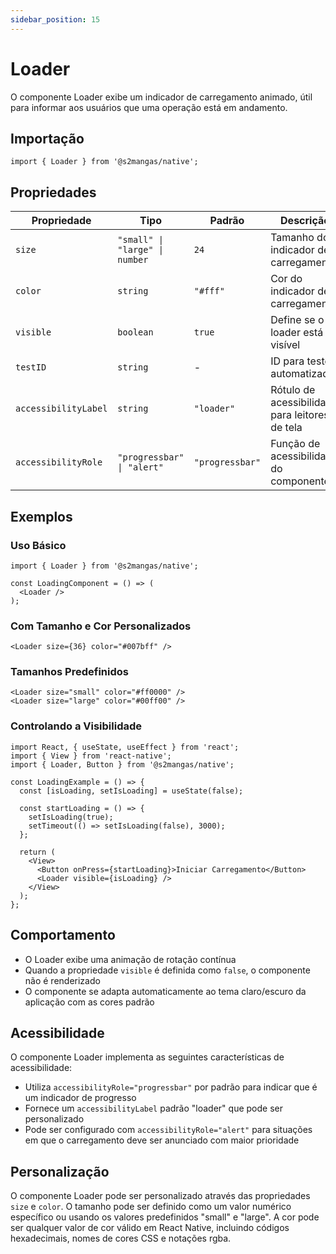 ```yaml
---
sidebar_position: 15
---
```


# Loader

O componente Loader exibe um indicador de carregamento animado, útil para informar aos usuários que uma operação está em andamento.

## Importação

```tsx
import { Loader } from '@s2mangas/native';
```

## Propriedades

| Propriedade | Tipo | Padrão | Descrição |
| ----------- | ---- | ------ | --------- |
| `size` | `"small" \| "large" \| number` | `24` | Tamanho do indicador de carregamento |
| `color` | `string` | `"#fff"` | Cor do indicador de carregamento |
| `visible` | `boolean` | `true` | Define se o loader está visível |
| `testID` | `string` | - | ID para testes automatizados |
| `accessibilityLabel` | `string` | `"loader"` | Rótulo de acessibilidade para leitores de tela |
| `accessibilityRole` | `"progressbar" \| "alert"` | `"progressbar"` | Função de acessibilidade do componente |

## Exemplos

### Uso Básico

```tsx
import { Loader } from '@s2mangas/native';

const LoadingComponent = () => (
  <Loader />
);
```

### Com Tamanho e Cor Personalizados

```tsx
<Loader size={36} color="#007bff" />
```

### Tamanhos Predefinidos

```tsx
<Loader size="small" color="#ff0000" />
<Loader size="large" color="#00ff00" />
```

### Controlando a Visibilidade

```tsx
import React, { useState, useEffect } from 'react';
import { View } from 'react-native';
import { Loader, Button } from '@s2mangas/native';

const LoadingExample = () => {
  const [isLoading, setIsLoading] = useState(false);
  
  const startLoading = () => {
    setIsLoading(true);
    setTimeout(() => setIsLoading(false), 3000);
  };
  
  return (
    <View>
      <Button onPress={startLoading}>Iniciar Carregamento</Button>
      <Loader visible={isLoading} />
    </View>
  );
};
```

## Comportamento

- O Loader exibe uma animação de rotação contínua
- Quando a propriedade `visible` é definida como `false`, o componente não é renderizado
- O componente se adapta automaticamente ao tema claro/escuro da aplicação com as cores padrão

## Acessibilidade

O componente Loader implementa as seguintes características de acessibilidade:

- Utiliza `accessibilityRole="progressbar"` por padrão para indicar que é um indicador de progresso
- Fornece um `accessibilityLabel` padrão "loader" que pode ser personalizado
- Pode ser configurado com `accessibilityRole="alert"` para situações em que o carregamento deve ser anunciado com maior prioridade

## Personalização

O componente Loader pode ser personalizado através das propriedades `size` e `color`. O tamanho pode ser definido como um valor numérico específico ou usando os valores predefinidos "small" e "large". A cor pode ser qualquer valor de cor válido em React Native, incluindo códigos hexadecimais, nomes de cores CSS e notações rgba.
